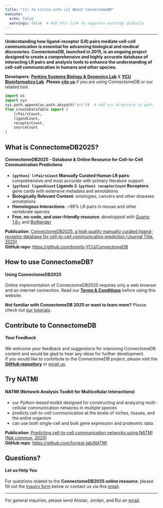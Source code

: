 ```yaml
---
title: "{{< fa circle-info >}} About ConnectomeDB"
execute:
  echo: false
  warnings: false  # Add this line to suppress warnings globally
---
```


---


**Understanding how ligand-receptor (LR) pairs mediate cell-cell communication is essential for advancing biological and medical discoveries. ConnectomeDB, launched in 2015, is an ongoing project designed to create a comprehensive and highly accurate database of interacting LR pairs and analysis tools to enhance the understanding of cell-cell communication in humans and other species.**

**Developers**: [**Perkins Systems Biology & Genomics Lab**](https://perkins.org.au/research/labs/cancer-program/systems-biology-and-genomics-overview/) & [**YCU Bioinformatics Lab**](https://www-user.yokohama-cu.ac.jp/~bioinfo/hp/). **Please** [**cite us**](citeus.qmd) if you are using ConnectomeDB or our related tool.
<span class="half-break"></span>


```python
import os
import sys
sys.path.append(os.path.abspath("src"))  # Add src directory to path
from createDataTable import (
    lrPairsCount,
    ligandCount,
    receptorCount,
    sourceCount
)

```

::: {.panel-tabset}

## **What is ConnectomeDB2025?**

#### **ConnectomeDB2025 - Database & Online Resource for Cell-to-Cell Communication Predictions**
<span class="half-break"></span>

- **`{python} lrPairsCount`  Manually Curated Human LR pairs**: comprehensive and most accurate with primary literature support\
- **`{python} ligandCount` Ligands** & **`{python} receptorCount` Receptors**: gene cards with extensive metadata and annotations\
- **Biologically Relevant Content**: ontologies, cancers and other diseases annotations\
- **Homologous Interactions**: ~98% <variable> LR pairs in mouse and other vertebrate species\
 - **Free, no-code, and user-friendly resource**: developped with <a href='https://quarto.org/' target='_blank'>Quarto 1.6+</a> and <a href='https://www.biorender.com/' target='_blank'> BioRender</a> 

<span class="half-break"></span>
**Publication**: [ConnectomeDB2025, a high quality manually curated ligand-receptor database for cell-to-cell communication prediction (Journal Title, 2025)](about.qmd)  
**GitHub repo**: <https://github.com/bioinfo-YCU/ConnectomeDB>

## **How to use ConnectomeDB?**

#### **Using ConnectomeDB2025**
<span class="half-break"></span>

Online implementation of ConnectomeDB2025 requires only a web browser and an internet connection. Read our [**Terms & Conditions**](policy.qmd) before using this website. 

<span class="half-break"></span>
**Not familiar with ConnectomeDB 2025 or want to learn more?** Please check out [our tutorials](tutorials.qmd).

## **Contribute to ConnectomeDB**

#### **Your Feedback**
<span class="half-break"></span>

We welcome your feedback and suggestions for improving ConnectomeDB content and would be glad to hear any ideas for further development.  
If you would like to contribute to the ConnectomeDB project, please visit the [**GitHub repository**](https://github.com/bioinfo-YCU/ConnectomeDB) or [email us](mailto:need_to_think@com).

## **Try NATMI**

#### **NATMI (Network Analysis Toolkit for Multicellular Interactions)**
<span class="half-break"></span>

- our *Python-based toolkit* designed for constructing and analyzing multi-cellular communication networks in multiple species
- predicts cell-to-cell communication at the levels of niches, tissues, and the entire organism
- can use both single-cell and bulk gene expression and proteomic data

<span class="half-break"></span>

**Publication**: [Predicting cell-to-cell communication networks using NATMI (Nat commun, 2020)](https://doi.org/10.1038/s41467-020-18873-z)   
**GitHub repo**: <https://github.com/forrest-lab/NATMI> 


## **Questions?**

#### **Let us Help You**
<span class="half-break"></span>

For questions related to the **ConnectomeDB2025 online resource**, please fill out the [Inquiry form](https://forms.gle/m7k5vygRPdTRdaTh6) below or contact us via this [email](mailto:bioinfo@yokohama-cu.ac.jp).  


***
For general inquiries, please send Alistair, Jordan, and Rui an [email](mailto:alistair.forrest@gmail.com; jordanr@yokohama-cu.ac.jp; rui.hou@research.uwa.edu.au).

:::


